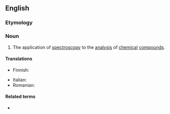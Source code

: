 ==English==

===Etymology===
{{prefix|spectro|chemistry|lang=en}}

===Noun===
{{wikipedia}}
{{en-noun|-}}

# {{lb|en|chemistry|physics}} The application of [[spectroscopy]] to the [[analysis]] of [[chemical]] [[compound]]s.

====Translations====
{{trans-top|chemical spectroscopy}}
* Finnish: {{t|fi|spektrokemia}}
{{trans-mid}}
* Italian: {{t+|it|spettrochimica}}
* Romanian: {{t|ro|spectroscopie chimică|f}}
{{trans-bottom}}

====Related terms====
* {{l|en|spectrochemical}}
